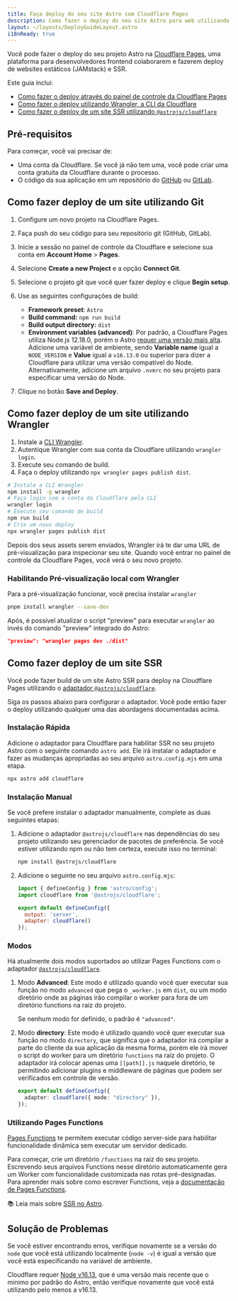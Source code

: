 ```yaml
---
title: Faça deploy do seu site Astro com Cloudflare Pages
description: Como fazer o deploy do seu site Astro para web utilizando Cloudflare Pages.
layout: ~/layouts/DeployGuideLayout.astro
i18nReady: true
---
```


Você pode fazer o deploy do seu projeto Astro na [Cloudflare Pages](https://pages.cloudflare.com/), uma plataforma para desenvolvedores frontend colaborarem e fazerem deploy de websites estáticos (JAMstack) e SSR.

Este guia inclui:

- [Como fazer o deploy através do painel de controle da Cloudflare Pages](#como-fazer-deploy-de-um-site-utilizando-git)
- [Como fazer o deploy utilizando Wrangler, a CLI da Cloudflare](#como-fazer-deploy-de-um-site-utilizando-wrangler)
- [Como fazer o deploy de um site SSR utilizando `@astrojs/cloudflare`](#como-fazer-deploy-de-um-site-ssr)

## Pré-requisitos

Para começar, você vai precisar de:

- Uma conta da Cloudflare. Se você já não tem uma, você pode criar uma conta gratuita da Cloudflare durante o processo.
- O código da sua aplicação em um repositório do [GitHub](https://github.com/) ou [GitLab](https://about.gitlab.com/).

## Como fazer deploy de um site utilizando Git

1. Configure um novo projeto na Cloudflare Pages.
2. Faça push do seu código para seu repositório git (GitHub, GitLab).
3. Inicie a sessão no painel de controle da Cloudflare e selecione sua conta em **Account Home** > **Pages**.
4. Selecione **Create a new Project** e a opção **Connect Git**.
5. Selecione o projeto git que você quer fazer deploy e clique **Begin setup**.
6. Use as seguintes configurações de build:

    - **Framework preset**: `Astro`
    - **Build command:** `npm run build`
    - **Build output directory:** `dist`
    - **Environment variables (advanced)**: Por padrão, a Cloudflare Pages utiliza Node.js 12.18.0, porém o Astro [requer uma versão mais alta](/pt-br/install/auto/#pré-requisitos). Adicione uma variável de ambiente, sendo **Variable name** igual a `NODE_VERSION` e **Value** igual a `v16.13.0` ou superior para dizer a Cloudflare para utilizar uma versão compatível do Node. Alternativamente, adicione um arquivo `.nvmrc` no seu projeto para especificar uma versão do Node.

7. Clique no botão **Save and Deploy**.

## Como fazer deploy de um site utilizando Wrangler

1. Instale a [CLI Wrangler](https://developers.cloudflare.com/workers/wrangler/get-started/).
2. Autentique Wrangler com sua conta da Cloudflare utilizando `wrangler login`.
3. Execute seu comando de build.
4. Faça o deploy utilizando `npx wrangler pages publish dist`.

```bash
# Instale a CLI Wrangler
npm install -g wrangler
# Faça login com a conta da Cloudflare pela CLI
wrangler login
# Execute seu comando de build
npm run build
# Crie um novo deploy
npx wrangler pages publish dist
```

Depois dos seus assets serem enviados, Wrangler irá te dar uma URL de pré-visualização para inspecionar seu site. Quando você entrar no painel de controle da Cloudflare Pages, você verá o seu novo projeto.

### Habilitando Pré-visualização local com Wrangler

Para a pré-visualização funcionar, você precisa instalar `wrangler`

```bash
pnpm install wrangler --save-dev
```

Após, é possível atualizar o script "preview" para executar `wrangler` ao invés do comando "preview" integrado do Astro:


```json title="package.json"
"preview": "wrangler pages dev ./dist"
```

## Como fazer deploy de um site SSR

Você pode fazer build de um site Astro SSR para deploy na Cloudflare Pages utilizando o [adaptador `@astrojs/cloudflare`](/pt-br/guides/integrations-guide/cloudflare/).

Siga os passos abaixo para configurar o adaptador. Você pode então fazer o deploy utilizando qualquer uma das abordagens documentadas acima.

### Instalação Rápida

Adicione o adaptador para Cloudflare para habilitar SSR no seu projeto Astro com o seguinte comando `astro add`. Ele irá instalar o adaptador e fazer as mudanças apropriadas ao seu arquivo `astro.config.mjs` em uma etapa.

```bash
npx astro add cloudflare
```

### Instalação Manual

Se você prefere instalar o adaptador manualmente, complete as duas seguintes etapas:

1. Adicione o adaptador `@astrojs/cloudflare` nas dependências do seu projeto utilizando seu gerenciador de pacotes de preferência. Se você estiver utilizando npm ou não tem certeza, execute isso no terminal:

    ```bash
    npm install @astrojs/cloudflare
    ```

2. Adicione o seguinte no seu arquivo `astro.config.mjs`:

    ```js title="astro.config.mjs" ins={2, 5-6}
    import { defineConfig } from 'astro/config';
    import cloudflare from '@astrojs/cloudflare';

    export default defineConfig({
      output: 'server',
      adapter: cloudflare()
    });
    ```

### Modos

Há atualmente dois modos suportados ao utilizar Pages Functions com o adaptador [`@astrojs/cloudflare`](https://github.com/withastro/astro/tree/main/packages/integrations/cloudflare#readme). 

1. Modo **Advanced**: Este modo é utilizado quando você quer executar sua função no modo `advanced` que pega o `_worker.js` em `dist`, ou um modo diretório onde as páginas irão compilar o worker para fora de um diretório functions na raiz do projeto.  

    Se nenhum modo for definido, o padrão é `"advanced"`.

2. Modo **directory**: Este modo é utilizado quando você quer executar sua função no modo `directory`, que significa que o adaptador irá compilar a parte do cliente da sua aplicação da mesma forma, porém ele irá mover o script do worker para um diretório `functions` na raiz do projeto. O adaptador irá colocar apenas uma `[[path]].js` naquele diretório, te permitindo adicionar plugins e middleware de páginas que podem ser verificados em controle de versão.

    ```ts title="astro.config.mjs" "directory"
    export default defineConfig({
      adapter: cloudflare({ mode: "directory" }),
    });
    ```

### Utilizando Pages Functions

[Pages Functions](https://developers.cloudflare.com/pages/platform/functions/) te permitem executar código server-side para habilitar funcionalidade dinâmica sem executar um servidor dedicado.

Para começar, crie um diretório `/functions` na raiz do seu projeto. Escrevendo seus arquivos Functions nesse diretório automaticamente gera um Worker com funcionalidade customizada nas rotas pré-designadas. Para aprender mais sobre como escrever Functions, veja a [documentação de Pages Functions](https://developers.cloudflare.com/pages/platform/functions/).

📚 Leia mais sobre [SSR no Astro](/pt-br/guides/server-side-rendering/).

## Solução de Problemas

Se você estiver encontrando erros, verifique novamente se a versão do `node` que você está utilizando localmente (`node -v`) é igual a versão que você está especificando na variável de ambiente.

Cloudflare requer [Node v16.13](https://miniflare.dev/get-started/cli#installation), que é uma versão mais recente que o mínimo por padrão do Astro, então verifique novamente que você está utilizando pelo menos a v16.13.
